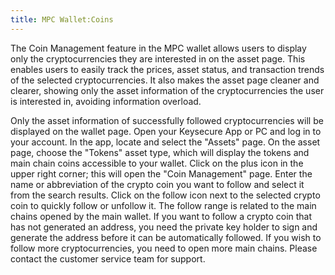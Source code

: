 ```yaml
---
title: MPC Wallet:Coins
---
```


The Coin Management feature in the MPC wallet allows users to display only the cryptocurrencies they are interested in on the asset page. This enables users to easily track the prices, asset status, and transaction trends of the selected cryptocurrencies. It also makes the asset page cleaner and clearer, showing only the asset information of the cryptocurrencies the user is interested in, avoiding information overload.

<Tip>
Only the asset information of successfully followed cryptocurrencies will be displayed on the wallet page.
</Tip>

<Steps>
<Step title="Open Keysecure App or PC">
    Open your Keysecure App or PC and log in to your account.
</Step>
<Step title="Select Tokens Asset Type">
    In the app, locate and select the "Assets" page. On the asset page, choose the "Tokens" asset type, which will display the tokens and main chain coins accessible to your wallet.
</Step>
<Step title="Go to Coin Management Page">
    Click on the plus icon in the upper right corner; this will open the "Coin Management" page. Enter the name or abbreviation of the crypto coin you want to follow and select it from the search results.
</Step>
<Step title="Quickly Follow or Unfollow a crypto coin">
    Click on the follow icon next to the selected crypto coin to quickly follow or unfollow it.
    <Tip>
The follow range is related to the main chains opened by the main wallet. If you want to follow a crypto coin that has not generated an address, you need the private key holder to sign and generate the address before it can be automatically followed.
If you wish to follow more cryptocurrencies, you need to open more main chains. Please contact the customer service team for support.
</Tip>
</Step>
</Steps>

